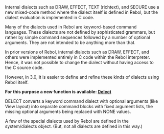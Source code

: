 Internal dialects such as DRAW, EFFECT, TEXT (richtext), and SECURE use a new mixed-code method where the dialect itself is defined in Rebol, but the dialect evaluation is implemented in C code.

Many of the dialects used in Rebol are keyword-based command languages. These dialects are not defined by sophisticated grammars, but rather by simple command sequences followed by a number of optional arguments. They are not intended to be anything more than that.

In prior versions of Rebol, internal dialects such as DRAW, EFFECT, and others were implemented entirely in C code within the Rebol interpreter. Hence, it was not possible to change the dialect without having access to the C source code.

However, in 3.0, it is easier to define and refine these kinds of dialects using Rebol itself.

'''For this purpose a new function is available: [[Delect]]'''

DELECT converts a keyword command dialect with optional arguments (like View layout) into separate command blocks with fixed argument lists, the missing optional arguments being replaced with NONE values.

A few of the special dialects used by Rebol are defined in the system/dialects object. (But, not all dialects are defined in this way.)